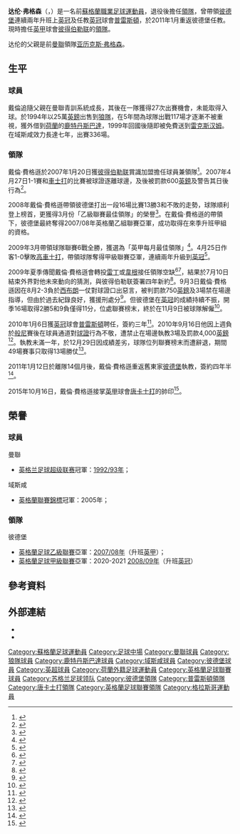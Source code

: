 {{noteTA|G1=足球|G2=MUFC|G3=FAcup
|T=zh-hans:达伦·弗格森; zh-hk:戴倫·費格遜;
|1=zh-hans:达伦·弗格森; zh-hk:戴倫·費格遜;
|2=zh-hans:达伦; zh-hk:戴倫;
|3=zh-hans:雷克斯汉姆; zh-hk:域斯咸;
}}
{{Football manager infobox
|          playername = 戴倫·費格遜 <br />''Darren Ferguson''
|               image = [[File:Darren_Ferguson.jpg|200px]]
|            fullname = 戴倫·費格遜<br />Darren Ferguson
|         dateofbirth = {{birth date and age|1975|2|9}}
|         cityofbirth = [[格拉斯哥|格拉斯哥]]
|      countryofbirth = [[蘇格蘭|蘇格蘭]]
|              height = {{height|ft=5|in=10}}
|            nickname = 
|            position = [[中場|中場]]
|    currentclub = 
|    youthyears1 = |youthclubs1 = [[曼徹斯特聯足球俱樂部|曼聯]]
|         years1 = 1990–1994 |clubs1 = [[曼徹斯特聯足球俱樂部|曼聯]]             |caps1 = 27  |goals1 = 0
|         years2 = 1994–1999 |clubs2 = [[伍尔弗汉普顿流浪足球俱乐部|伍尔弗汉普顿流浪]] |caps2 = 117 |goals2 = 4
|         years3 = 1999      |clubs3 = [[鹿特丹斯巴達|鹿特丹斯巴達]]                                     |caps3 = 14  |goals3 = 1
|         years4 = 1999–2007 |clubs4 = [[雷克斯汉姆足球俱乐部|雷克斯汉姆]]                               |caps4 = 310 |goals4 = 51
|         years5 = 2007–2008 |clubs5 = [[彼得伯勒联足球俱乐部|彼得伯勒联]]         |caps5 = 0   |goals5 = 0
|      totalcaps = 468 |totalgoals = 56
| nationalyears1 = 1992–1993 |nationalteam1 = [[蘇格蘭21歲以下足球代表隊|蘇格蘭U21]] |nationalcaps1 = 5 |nationalgoals1 = 0
|  manageryears1 = 2007–2009 |managerclubs1 = [[彼得伯勒联足球俱乐部|彼得伯勒联]]
|  manageryears2 = 2010      |managerclubs2 = [[普雷斯顿足球俱乐部|普雷斯頓]]
|  manageryears3 = 2011–2015 |managerclubs3 = [[彼得伯勒联足球俱乐部|彼得伯勒联]]
|  manageryears4 = 2015–2018     |managerclubs4 = [[唐卡斯特流浪足球俱乐部|唐卡斯特]]
|  manageryears5 = 2019–2022       |managerclubs5   = [[彼得伯勒联足球俱乐部|彼得伯勒联]]
|            pcupdate = 2010年12月30日 (四) 01:50 (UTC)
|            ntupdate = 2009年11月10日 (二) 01:50 (UTC)
}}

'''达伦·弗格森'''（{{lang-en|'''Darren Ferguson'''}}，{{bd|1975年|2月9日|catIdx=Ferguson, Darren}}）是一名前[[蘇格蘭|蘇格蘭]][[職業|職業]][[英式足球|足球]][[運動員|運動員]]，退役後擔任[[教練|領隊]]，曾帶領[[彼得伯勒联足球俱乐部|彼德堡]]連續兩年升班上[[英冠|英冠]]及任教[[英冠|英冠]]球會[[普雷斯顿足球俱乐部|普雷斯頓]]，於2011年1月重返彼德堡任教。現時擔任[[英甲|英甲]]球會[[彼得伯勒联足球俱乐部|彼得伯勒联]]的[[領隊_(足球)|領隊]]。

达伦的父親是前[[曼聯|曼聯]]領隊[[亚历克斯·弗格森|亚历克斯·弗格森]]。

== 生平 ==
===球員===
戴倫追隨父親在曼聯青訓系統成長，其後在一隊獲得27次出賽機會，未能取得入球。於1994年以25萬[[英鎊|英鎊]]出售到[[伍尔弗汉普顿流浪足球俱乐部|狼隊]]，在5年間為球隊出戰117場才逐漸不被重視，獲外借到[[荷蘭|荷蘭]]的[[鹿特丹斯巴達|鹿特丹斯巴達]]，1999年回國後隨即被免費送到[[雷克斯汉姆足球俱乐部|雷克斯汉姆]]。在域斯咸效力長達七年，出賽336場。

===領隊===
戴倫·費格遜於2007年1月20日獲[[彼得伯勒联足球俱乐部|彼得伯勒联]]賞識加盟擔任球員兼領隊<ref name="Ferguson named Peterborough boss">{{cite news |language=en |title=Ferguson named Peterborough boss |url=http://news.bbc.co.uk/sport1/hi/football/teams/p/peterborough_united/6282425.stm |publisher=''[[BBC_Sport|BBC Sport]]'' |date=2007-01-20
|accessdate=2007-04-21}}</ref>。2007年4月27日1-1賽和[[切斯特城足球俱乐部|車士打]]的比賽被球證逐離球邊，及後被罰款600[[英鎊|英鎊]]及警告其日後行為<ref name="Posh boss Ferguson is fined by FA">{{cite news |language=en |title=Posh boss Ferguson is fined by FA |url=http://news.bbc.co.uk/sport2/hi/football/teams/p/peterborough_united/6618971.stm |publisher=''[[BBC_Sport|BBC Sport]]'' |date=2007-07-04 |accessdate=2007-11-28}}</ref>。

2008年戴倫·費格遜帶領彼德堡打出一段16場比賽13勝3和不敗的走勢，球隊順利登上榜首，更獲得3月份「乙級聯賽最佳領隊」的榮譽<ref>{{cite news |language=en |url=http://news.bbc.co.uk/sport2/hi/football/teams/p/peterborough_united/7329057.stm |title=Peterborough's Ferguson nets gong |publisher=''[[BBC_Sport|BBC Sport]]'' |date=2008-04-03 |accessdate=2009-04-03}}</ref>。在戴倫·費格遜的帶領下，彼德堡最終奪得2007/08年英格蘭乙組聯賽亞軍，成功取得在來季升班甲組的資格。

2009年3月帶領球隊聯賽6戰全勝，獲選為「英甲每月最佳領隊」<ref>{{cite news |language=en |url=http://news.bbc.co.uk/sport2/hi/football/teams/p/peterborough_united/7979385.stm |title=Peterborough boss earns accolade |publisher=[[BBC|BBC]] Sport |date=2009-04-02 |accessdate=2009-04-03}}</ref>。4月25日作客1-0擊敗[[科尔切斯特联足球俱乐部|高車士打]]，帶領球隊奪得甲級聯賽亞軍，連續兩年升級到[[英冠|英冠]]<ref>{{cite news |language=en |url=http://news.bbc.co.uk/sport2/hi/football/eng_div_2/8002029.stm |title=Peterborough win seals promotion |publisher=''[[BBC_Sport|BBC Sport]]'' |date=2009-04-25 |accessdate=2009-04-26}}</ref>。

2009年夏季傳聞戴倫·費格遜會轉投[[雷丁足球俱乐部|雷丁]]或[[威根竞技足球俱乐部|韋根]]接任領隊空缺<ref>{{cite news |language=en |url=http://news.bbc.co.uk/sport2/hi/football/teams/p/peterborough_united/8078519.stm |title=Posh block Royals' Ferguson talks |publisher=''[[BBC_Sport|BBC Sport]]'' |date=2009-06-02 |accessdate=2009-07-11}}</ref><ref>{{cite news |language=en |url=http://news.bbc.co.uk/sport2/hi/football/teams/p/peterborough_united/8080687.stm |title=No Wigan approach for Posh boss |publisher=''[[BBC_Sport|BBC Sport]]'' |date=2009-06-03 |accessdate=2009-07-11}}</ref>，結果於7月10日結束外界對他未來動向的猜測，與彼得伯勒联簽署四年新約<ref>{{cite news |language=en |url=http://news.bbc.co.uk/sport2/hi/football/teams/p/peterborough_united/8143868.stm |title=Ferguson agrees new Posh contract |publisher=''[[BBC_Sport|BBC Sport]]'' |date=2009-07-10 |accessdate=2009-07-11}}</ref>。9月3日戴倫·費格遜因在8月2-3負於[[西布罗姆维奇足球俱乐部|西布朗]]一仗對球證口出惡言，被判罰款750[[英鎊|英鎊]]及3場禁在場邊指導，但由於過去紀錄良好，獲援刑處分<ref>{{cite news |language=en |url=http://news.bbc.co.uk/sport2/hi/football/teams/p/peterborough_united/8235503.stm |title=Posh boss Ferguson given FA fine |publisher=''[[BBC_Sport|BBC Sport]]'' |date=2009-09-03 |accessdate=2009-09-04}}</ref>。但彼德堡在[[英冠|英冠]]的成績持續不振，開季16場取得2勝5和9負僅得11分，位處聯賽榜末，終於在11月9日被球隊解僱<ref>{{cite news |language=en |url=http://news.bbc.co.uk/sport2/hi/football/teams/p/peterborough_united/8351399.stm |title=Posh part company with Ferguson |publisher=''[[BBC_Sport|BBC Sport]]'' |date=2009-11-09 |accessdate=2009-11-10}}</ref>。

2010年1月6日獲[[英冠|英冠]]球會[[普雷斯顿足球俱乐部|普雷斯頓]]聘任，簽約三年<ref>{{cite news |language=en |url=http://news.bbc.co.uk/sport2/hi/football/teams/p/preston/8442546.stm |title=Darren Ferguson named as Preston North End manager |publisher=[[BBC|BBC]] Sport |date=2010-01-06 |accessdate=2010-01-07}}</ref>。2010年9月16日他因上週負於[[伯恩利足球俱乐部|般尼]]賽後在球員通道對[[球證|球證]]行為不敬，遭禁止在場邊執教3場及罰款4,000[[英鎊|英鎊]]<ref>{{cite news |language=en |url=http://news.bbc.co.uk/sport2/hi/football/teams/p/preston/8998490.stm |title=Preston North End boss Darren Ferguson receives ban |publisher=''[[BBC_Sport|BBC Sport]]'' |date=2010-09-16 |accessdate=2010-09-17}}</ref>。執教未滿一年，於12月29日因成績差劣，球隊位列聯賽榜末而遭辭退，期間49場賽事只取得13場勝仗<ref>{{cite news |language=en |url=http://news.bbc.co.uk/sport2/hi/football/teams/p/preston/9326664.stm |title=Darren Ferguson sacked as Preston North End boss |publisher=''[[BBC_Sport|BBC Sport]]'' |date=2010-12-29 |accessdate=2010-12-30}}</ref>。

2011年1月12日於離隊14個月後，戴倫·費格遜重返舊東家[[彼得伯勒联足球俱乐部|彼德堡]]執教，簽約四年半<ref>{{cite news |language=en |url=http://news.bbc.co.uk/sport2/hi/football/teams/p/peterborough_united/9358454.stm |title=Darren Ferguson returns as Peterborough United manager |publisher=''[[BBC_Sport|BBC Sport]]'' |date=2011-01-12 |accessdate=2011-01-13}}</ref>。

2015年10月16日，戴倫·費格遜接掌[[英甲|英甲]]球會[[唐卡斯特流浪足球俱乐部|唐卡士打]]的帥印<ref>{{citenews |language=en |url=http://www.bbc.com/sport/0/football/34548413 |title=Darren Ferguson: Doncaster appoint ex-Peterborough boss |work=''[[BBC_Sport|BBC Sport]]'' |date=2015-10-16 |accessdate=2015-10-17 }}</ref>。
== 榮譽 ==
===球員===
;曼聯
* [[英格兰足球超级联赛|英格兰足球超级联赛]]冠軍：[[1992年至1993年英格蘭超級聯賽|1992/93年]]；
;域斯咸
* [[英格蘭聯賽錦標|英格蘭聯賽錦標]]冠軍：2005年；

===領隊===
;彼德堡
* [[英格蘭足球乙級聯賽|英格蘭足球乙級聯賽]]亞軍：[[2007年至2008年英格蘭足球乙級聯賽|2007/08年]]（升班[[英甲|英甲]]）；
* [[英格蘭足球甲級聯賽|英格蘭足球甲級聯賽]]亞軍：2020-2021 [[2008年至2009年英格蘭足球甲級聯賽|2008/09年]]（升班[[英冠|英冠]]）

== 參考資料 ==
{{reflist|1}}

== 外部連結 ==
*{{soccerbase|id=2467|name=达伦·弗格森}}
*{{soccerbase (manager)|id=2071|name=达伦·弗格森}}

{{DEFAULTSORT:Ferguson, Darren}}
[[Category:蘇格蘭足球運動員|Category:蘇格蘭足球運動員]]
[[Category:足球中場|Category:足球中場]]
[[Category:曼聯球員|Category:曼聯球員]]
[[Category:狼隊球員|Category:狼隊球員]]
[[Category:鹿特丹斯巴達球員|Category:鹿特丹斯巴達球員]]
[[Category:域斯咸球員|Category:域斯咸球員]]
[[Category:彼德堡球員|Category:彼德堡球員]]
[[Category:英超球員|Category:英超球員]]
[[Category:荷蘭外籍足球運動員|Category:荷蘭外籍足球運動員]]
[[Category:英格蘭足球聯賽球員|Category:英格蘭足球聯賽球員]]
[[Category:苏格兰足球领队|Category:苏格兰足球领队]]
[[Category:彼德堡領隊|Category:彼德堡領隊]]
[[Category:普雷斯頓領隊|Category:普雷斯頓領隊]]
[[Category:唐卡士打領隊|Category:唐卡士打領隊]]
[[Category:英格蘭足球聯賽領隊|Category:英格蘭足球聯賽領隊]]
[[Category:格拉斯哥運動員|Category:格拉斯哥運動員]]